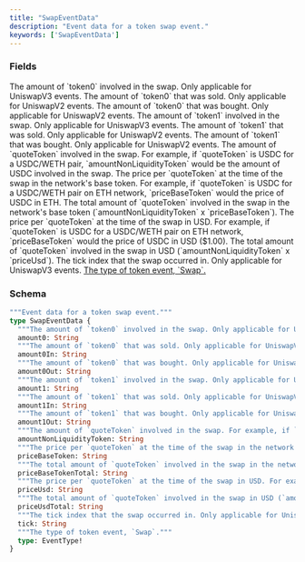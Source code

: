 ```yaml
---
title: "SwapEventData"
description: "Event data for a token swap event."
keywords: ['SwapEventData']
---
```


### Fields

<ResponseField name="amount0" type="String">
  The amount of `token0` involved in the swap. Only applicable for UniswapV3 events.
</ResponseField>

<ResponseField name="amount0In" type="String">
  The amount of `token0` that was sold. Only applicable for UniswapV2 events.
</ResponseField>

<ResponseField name="amount0Out" type="String">
  The amount of `token0` that was bought. Only applicable for UniswapV2 events.
</ResponseField>

<ResponseField name="amount1" type="String">
  The amount of `token1` involved in the swap. Only applicable for UniswapV3 events.
</ResponseField>

<ResponseField name="amount1In" type="String">
  The amount of `token1` that was sold. Only applicable for UniswapV2 events.
</ResponseField>

<ResponseField name="amount1Out" type="String">
  The amount of `token1` that was bought. Only applicable for UniswapV2 events.
</ResponseField>

<ResponseField name="amountNonLiquidityToken" type="String">
  The amount of `quoteToken` involved in the swap. For example, if `quoteToken` is USDC for a USDC/WETH pair, `amountNonLiquidityToken` would be the amount of USDC involved in the swap.
</ResponseField>

<ResponseField name="priceBaseToken" type="String">
  The price per `quoteToken` at the time of the swap in the network's base token. For example, if `quoteToken` is USDC for a USDC/WETH pair on ETH network, `priceBaseToken` would the price of USDC in ETH.
</ResponseField>

<ResponseField name="priceBaseTokenTotal" type="String">
  The total amount of `quoteToken` involved in the swap in the network's base token (`amountNonLiquidityToken` x `priceBaseToken`).
</ResponseField>

<ResponseField name="priceUsd" type="String">
  The price per `quoteToken` at the time of the swap in USD. For example, if `quoteToken` is USDC for a USDC/WETH pair on ETH network, `priceBaseToken` would the price of USDC in USD ($1.00).
</ResponseField>

<ResponseField name="priceUsdTotal" type="String">
  The total amount of `quoteToken` involved in the swap in USD (`amountNonLiquidityToken` x `priceUsd`).
</ResponseField>

<ResponseField name="tick" type="String">
  The tick index that the swap occurred in. Only applicable for UniswapV3 events.
</ResponseField>

<a href="/api-reference/types/eventtype">
  <ResponseField name="type" type="EventType!" required>
    The type of token event, `Swap`.
  </ResponseField>
</a>

### Schema


```graphql 
"""Event data for a token swap event."""
type SwapEventData {
  """The amount of `token0` involved in the swap. Only applicable for UniswapV3 events."""
  amount0: String
  """The amount of `token0` that was sold. Only applicable for UniswapV2 events."""
  amount0In: String
  """The amount of `token0` that was bought. Only applicable for UniswapV2 events."""
  amount0Out: String
  """The amount of `token1` involved in the swap. Only applicable for UniswapV3 events."""
  amount1: String
  """The amount of `token1` that was sold. Only applicable for UniswapV2 events."""
  amount1In: String
  """The amount of `token1` that was bought. Only applicable for UniswapV2 events."""
  amount1Out: String
  """The amount of `quoteToken` involved in the swap. For example, if `quoteToken` is USDC for a USDC/WETH pair, `amountNonLiquidityToken` would be the amount of USDC involved in the swap."""
  amountNonLiquidityToken: String
  """The price per `quoteToken` at the time of the swap in the network's base token. For example, if `quoteToken` is USDC for a USDC/WETH pair on ETH network, `priceBaseToken` would the price of USDC in ETH."""
  priceBaseToken: String
  """The total amount of `quoteToken` involved in the swap in the network's base token (`amountNonLiquidityToken` x `priceBaseToken`)."""
  priceBaseTokenTotal: String
  """The price per `quoteToken` at the time of the swap in USD. For example, if `quoteToken` is USDC for a USDC/WETH pair on ETH network, `priceBaseToken` would the price of USDC in USD ($1.00)."""
  priceUsd: String
  """The total amount of `quoteToken` involved in the swap in USD (`amountNonLiquidityToken` x `priceUsd`)."""
  priceUsdTotal: String
  """The tick index that the swap occurred in. Only applicable for UniswapV3 events."""
  tick: String
  """The type of token event, `Swap`."""
  type: EventType!
}
```
